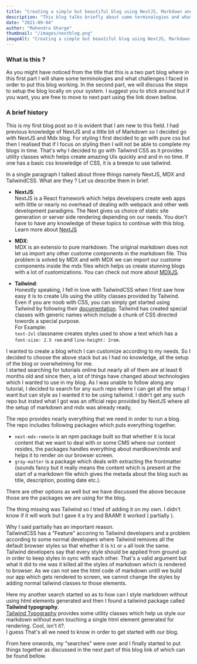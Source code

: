 ```yaml
---
title: "Creating a simple but beautiful blog using NextJS, Markdown and TailwindCSS ( PART - 1 )"
description: "This blog talks briefly about some terminalogies and what hurdles I faced in brief"
date: "2021-09-04"
author: "Mahendra Gharge"
thumbnail: "/images/nextblog.png"
imageAlt: "Creating a simple but beautiful blog using NextJS, Markdown and TailwindCSS ( PART - 1 )"
---
```


<BlogImage shouldPreload={true} url="/images/nextblog.png" />

### What is this ?

As you might have noticed from the title that this is a two part blog where in this first part I will share some terminologies
and what challenges I faced in order to put this blog working. In the second part, we will discuss the steps to setup the blog locally on your system. I suggest you to stick around but if you want, you are free to move to next part using the link down bellow.

<BlogNavigation
  to="/posts/next-mdx-tailwind-part-2"
  name="next-mdx-tailwind-part-2"
/>

### A brief history

This is my first blog post so it is evident that I am new to this field.
I had previous knowledge of NextJS and a little bit of Markdown so
I decided go with NextJS and Mdx blog. For styling I first decided to go with pure css but then I realised that if I focus on styling then I will not be able to complete my blogs in time. That's why I decided to go with Tailwind CSS as it provides utility classes which helps create amazing UIs quickly and and in no time. If one has a basic css knowledge of CSS, it is a breeze to use tailwind.

In a single paragraph I talked about three things namely NextJS, MDX and TailwindCSS. What are they ? Let us describe them in brief.

- **NextJS**:  
  NextJS is a React framework which helps developers create web
  apps with little or nearly no overhead of dealing with webpack and other web development paradigms.
  The Next gives us choice of static site generation or
  server side rendering depending on our needs.
  You don't have to have any knowledge of these topics to continue with this blog.
  Learn more about [NextJS](https://nextjs.org/learn/basics/create-nextjs-app?utm_source=next-site&utm_medium=homepage-cta&utm_campaign=next-website)

- **MDX**:  
  MDX is an extensio to pure markdown. The original markdown does not let us import any other custome components in the markdown file.
  This problem is solved by MDX and with MDX we can import our custome components inside the mdx files which helps us create stunning blogs with a lot of customizations.
  You can check out more about [MDXJS](https://mdxjs.com/).

- **Tailwind**:  
  Honestly speaking, I fell in love with TailwindCSS when I first saw how easy it is to create UIs using the utility classes provided by Tailwind. Even if you are noob with CSS, you can simply get started using Tailwind by following their [documentation](https://tailwindcss.com/docs/).
  Tailwind has created special classes with generic names which include a chunk of CSS directed towords a special purpose.  
  For Example:  
  `text-2xl` classname creates styles used to show a text which has a `font-size: 2.5 rem` and `line-height: 2rem`.

I wanted to create a blog which I can customize according to my needs. So I decided to choose the above stack but as I had no knowledge, all the setup of the blog or overwhelming for me.  
I started searching for tutorials online but nearly all of them are at least 6 months old and since then, a lot of things have changed about technologies which I wanted to use in my blog.
As I was unable to follow along any tutorial, I decided to search for any such repo where I can get all the setup I want but can style as I wanted it to be using tailwind. I didn't get any such repo but
insted what I got was an official repo provided by NextJS where all the setup of markdown and mdx was already ready,

The repo provides nearly everything that we need in order to run a blog. The repo includes following packages which puts everything together.

- `next-mdx-remote` is an npm package built so that whether it is local content that we want to deal with or some CMS where our content resides, the packages handles everything about mardkown/mdx and helps it to render on our browser screen.
- `gray-matter` is a package which deals with extracting the frontmatter (sounds fancy but it really means the content which is present at the start of a markdown file which gives the metada about the blog such as title, description, posting date etc.).

There are other options as well but we have discussed the above because those are the packages we are using for the blog.

The thing missing was Tailwind so I tried of adding it on my own. I didn't know if it will work but I gave it a try and BAAM! it worked ( partially ).

Why I said partially has an important reason.  
TailwindCSS has a "Feature" accoring to Tailwind developers and a problem according to some normal developers where Tailwind removes all the default browser styles so that
whether it is `h1` or `a` all look the same. Tailwind developers say that every style should be applied from ground up in order to keep styles in sync with each other. That's a valid argument but what it did to me was it killed all the styles of markdown which is rendered to browser.
As we can not see the html code of markdown untill we build our app which gets rendered to screen, we cannot change the styles by adding normal tailwind classes to those elements.

Here my another search started so as to how can I style markdown without using html elements generated and then I found a tailwind package called **Tailwind typography**.  
[Tailwind Typography](https://github.com/tailwindlabs/tailwindcss-typography) provides some utility classes which help us style our markdown without even touching a single html element generated for rendering. Cool, isn't it?.  
I guess That's all we need to know in order to get started with our blog.

From here onwords, my "searches" were over and I finally started to put things together as discussed in the next part of this blog link of which can be found bellow.

<BlogNavigation
  to="/posts/next-mdx-tailwind-part-2"
  name="next-mdx-tailwind-part-2"
/>
